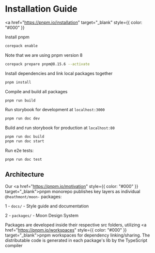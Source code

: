 
<Meta title="Installation Guide" />

# Installation Guide

<a
  href="https://pnpm.io/installation"
  target="_blank"
  style={{ color: "#000" }}
>
  Install pnpm
</a>

```bash
corepack enable
```

Note that we are using pnpm version 8

```bash
corepack prepare pnpm@8.15.6 --activate
```

Install dependencies and link local packages together

```bash
pnpm install
```

Compile and build all packages

```bash
pnpm run build
```

Run storybook for development at `localhost:3000`

```bash
pnpm run doc dev
```

Build and run storybook for production at `localhost:80`

```bash
pnpm run doc build
pnpm run doc start
```

Run e2e tests:

```bash
pnpm run doc test
```

## Architecture

Our <a href="https://pnpm.io/motivation" style={{ color: "#000" }} target="\_blank">pnpm</a> monorepo publishes key layers as individual `@heathmont/moon-` packages:

1 - `docs/` - Style guide and documentation

2 - `packages/` - Moon Design System

Packages are developed inside their respective src folders, utilizing <a href="https://pnpm.io/workspaces" style={{ color: "#000" }} target="\_blank">pnpm workspaces</a> for dependency linking/sharing. The distributable code is generated in each package's lib by the TypeScript compiler
